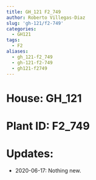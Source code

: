 ```yaml
---
title: GH_121 F2_749
author: Roberto Villegas-Diaz
slug: 'gh-121/f2-749'
categories:
  - GH121
tags:
  - F2
aliases:
  - gh_121-f2_749
  - gh-121-f2-749
  - gh121-f2749
---
```


# **House**: GH_121
# **Plant ID**: F2_749
# **Updates**: 
 - 2020-06-17: Nothing new.
